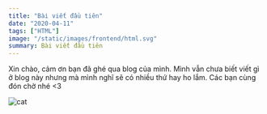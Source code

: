 ```yaml
---
title: "Bài viết đầu tiên"
date: "2020-04-11"
tags: ["HTML"]
image: "/static/images/frontend/html.svg"
summary: Bài viết đầu tiên
---
```


Xin chào, cảm ơn bạn đã ghé qua blog của mình. Mình vẫn chưa biết viết gì ở blog này nhưng mà mình nghĩ sẽ có nhiều thứ hay ho lắm. Các bạn cùng đón chờ nhé \<3

![cat](https://media.giphy.com/media/vFKqnCdLPNOKc/giphy.gif)
